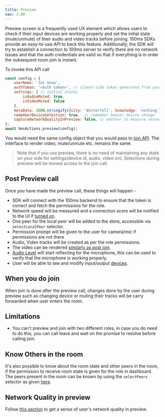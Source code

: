 ```yaml
---
title: Preview
nav: 3.08
---
```


Preview screen is a frequently used UX element which allows users to check if their input devices are working properly and
set the initial state (mute/unmute) of their audio and video tracks before joining.
100ms SDKs provide an easy-to-use API to back this feature.
Additionally, the SDK will try to establish a connection to 100ms server to verify there are no network issues and that the
auth credentials are valid so that if everything is in order the subsequent room join is instant.

To invoke this API call

```js
const config = {
    userName: 'Jon Snow',
    authToken: '<Auth token>', // client-side token generated from your token service
    settings: { // initial states
        isAudioMuted: true,
        isVideoMuted: false
    },
    metaData: JSON.stringify({city: 'Winterfell', knowledge: 'nothing'}),
    rememberDeviceSelection: true,  // remember manual device change
    captureNetworkQualityInPreview: false, // whether to measure network score in preview
};
await hmsActions.preview(config);
```

You would need the same config object that you would pass to [join API](./join). The interface to render video, mute/unmute etc. remains the same.

> Note that if you use preview, there is no need of maintaining any state on your side for settings(device id, audio, video on). Selections
> during preview will be moved across to the join call.

## Post Preview call

Once you have made the preview call, these things will happen -

-   SDK will connect with the 100ms backend to ensure that the token is correct and fetch the permissions for the role.
-   Network speed will be measured and a connection score will be notified to the UI if [turned on](../advanced-features/connection-quality).
-   One peer for the local peer will be added to the store, accessible via `selectLocalPeer` selector.
-   Permission prompt will be given to the user for camera/mic if permissions are not there
-   Audio, Video tracks will be created as per the role permissions.
-   The video can be rendered [similarly as post join](./render-video).
-   [Audio Level](../advanced-features/audio-level) will start reflecting for the microphone, this can be used to verify that
    the microphone is working properly.
-   User will be able to see and modify input/output [devices](./device-change).

## When you do join

When join is done after the preview call, changes done by the user during preview such as changing device or muting their
tracks will be carry forwarded when user enters the room.

## Limitations

-   You can't preview and join with two different roles, in case you do need to do this, you can call leave and wait on the promise
    to resolve before calling join.

## Know Others in the room

It's also possible to know about the room state and other peers in the room, if the permission to receive room state is given for the 
role in dashboard. The peers present in the room can be known by using the `selectPeers` selector as given [here](/guides/useful-selectors#who-all-are-in-my-room).

## Network Quality in preview

Follow [this section](../advanced-features/peer-connection-quality#connection-quality-score-in-preview) to get a sense of user's network quality in preview.
